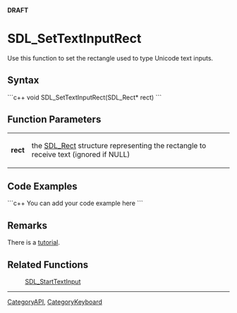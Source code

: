 <span color="red">'''DRAFT'''</span>

= SDL_SetTextInputRect =
Use this function to set the rectangle used to type Unicode text inputs.


== Syntax ==
```c++
void SDL_SetTextInputRect(SDL_Rect* rect)
```

== Function Parameters ==
{|
|'''rect'''
|the [[SDL_Rect]] structure representing the rectangle to receive text (ignored if NULL)
|}

== Code Examples ==
```c++
You can add your code example here
```

== Remarks ==
There is a [[Tutorials/TextInput|tutorial]].

== Related Functions ==
:[[SDL_StartTextInput]]

----
[[CategoryAPI]], [[CategoryKeyboard]]
